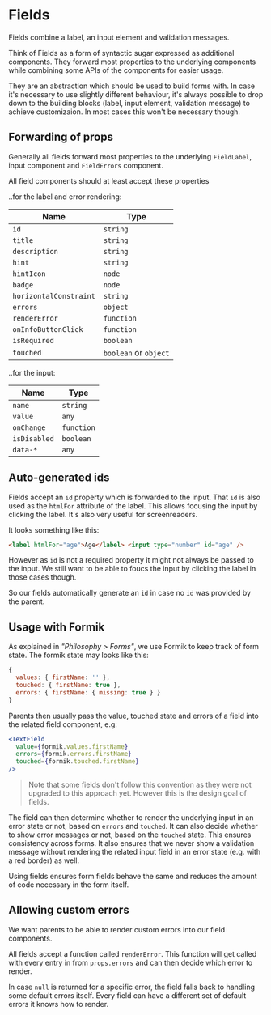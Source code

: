 

<Meta title="foundation/Philosophy/Fields" />

# Fields

Fields combine a label, an input element and validation messages.

Think of Fields as a form of syntactic sugar expressed as additional components.
They forward most properties to the underlying components while combining some
APIs of the components for easier usage.

They are an abstraction which should be used to build forms with.
In case it's necessary to use slightly different behaviour, it's always possible
to drop down to the building blocks (label, input element, validation message) to
achieve customizaion. In most cases this won't be necessary though.

## Forwarding of props

Generally all fields forward most properties to the underlying `FieldLabel`, input component and `FieldErrors` component.

All field components should at least accept these properties

..for the label and error rendering:

| Name                   |  Type                 |
| ---------------------- | --------------------- |
| `id`                   | `string`              |
| `title`                | `string`              |
| `description`          | `string`              |
| `hint`                 | `string`              |
| `hintIcon`             | `node`                |
| `badge`                | `node`                |
| `horizontalConstraint` | `string`              |
| `errors`               | `object`              |
| `renderError`          | `function`            |
| `onInfoButtonClick`    | `function`            |
| `isRequired`           | `boolean`             |
| `touched`              | `boolean` or `object` |

..for the input:

| Name         |  Type      |
| ------------ | ---------- |
| `name`       | `string`   |
| `value`      | `any`      |
| `onChange`   | `function` |
| `isDisabled` | `boolean`  |
| `data-*`     | `any`      |

## Auto-generated ids

Fields accept an `id` property which is forwarded to the input.
That `id` is also used as the `htmlFor` attribute of the label.
This allows focusing the input by clicking the label.
It's also very useful for screenreaders.

It looks something like this:

```html
<label htmlFor="age">Age</label> <input type="number" id="age" />
```

However as `id` is not a required property it might not always be passed to the
input. We still want to be able to foucs the input by clicking the label in those
cases though.

So our fields automatically generate an `id` in case no `id` was provided by the parent.

## Usage with Formik

As explained in _"Philosophy > Forms"_, we use Formik to keep track of form state. The formik state may looks like this:

```js
{
  values: { firstName: '' },
  touched: { firstName: true },
  errors: { firstName: { missing: true } }
}
```

Parents then usually pass the value, touched state and errors of a field into the related field component, e.g:

```jsx
<TextField
  value={formik.values.firstName}
  errors={formik.errors.firstName}
  touched={formik.touched.firstName}
/>
```

> Note that some fields don't follow this convention as they were not
> upgraded to this approach yet. However this is the design goal of fields.

The field can then determine whether to render the underlying input in an error state or not, based on `errors` and `touched`.
It can also decide whether to show error messages or not, based on the `touched` state. This ensures consistency across forms.
It also ensures that we never show a validation message without rendering the related input field in an error state (e.g. with a red border) as well.

Using fields ensures form fields behave the same and reduces the amount of code necessary in the form itself.

## Allowing custom errors

We want parents to be able to render custom errors into our field components.

All fields accept a function called `renderError`.
This function will get called with every entry in from `props.errors` and can then decide which error to render.

In case `null` is returned for a specific error, the field falls back to handling some default errors itself.
Every field can have a different set of default errors it knows how to render.
